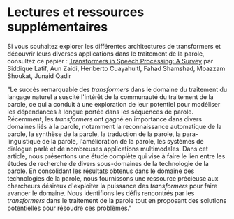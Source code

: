 # Lectures et ressources supplémentaires

Si vous souhaitez explorer les différentes architectures de transformers et découvrir leurs diverses applications dans le traitement de la parole, consultez ce papier : [Transformers in Speech Processing: A Survey](https://arxiv.org/abs/2303.11607) 
par Siddique Latif, Aun Zaidi, Heriberto Cuayahuitl, Fahad Shamshad, Moazzam Shoukat, Junaid Qadir

"Le succès remarquable des *transformers* dans le domaine du traitement du langage naturel a suscité l'intérêt de la communauté du traitement de la parole, ce qui a conduit à une exploration de leur potentiel pour modéliser les dépendances à longue portée dans les séquences de parole. Récemment, les *transformers* ont gagné en importance dans divers domaines liés à la parole, notamment la reconnaissance automatique de la parole, la synthèse de la parole, la traduction de la parole, la para-linguistique de la parole, l'amélioration de la parole, les systèmes de dialogue parlé et de nombreuses applications multimodales. Dans cet article, nous présentons une étude complète qui vise à faire le lien entre les études de recherche de divers sous-domaines de la technologie de la parole. En consolidant les résultats obtenus dans le domaine des technologies de la parole, nous fournissons une ressource précieuse aux chercheurs désireux d'exploiter la puissance des *transformers* pour faire avancer le domaine. Nous identifions les défis rencontrés par les *transformers* dans le traitement de la parole tout en proposant des solutions potentielles pour résoudre ces problèmes."
